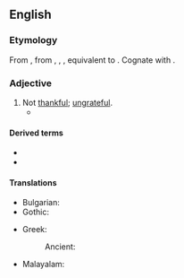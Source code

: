 ==English==

===Etymology===
From {{inh|en|enm|unthankful}}, from {{inh|en|ang|unþancful}}, {{m|ang|unþancfull}}, {{m|ang|unġeþancfull|t=unthankful, ungrateful}}, equivalent to {{pre|en|un|thankful}}. Cognate with {{cog|goh|undankfol|t=unthankful, ungrateful}}.

===Adjective===
{{en-adj}}

# Not [[thankful]]; [[ungrateful]].
#* {{RQ:Landon Francesca Carrara|page=170|volume=I|text=Guido has made me fanciful. I am '''unthankful''' for the good which has really fallen to our share. Henriette is very, very kind—how glad I ought to be of such powerful protection!}}

====Derived terms====
* {{l|en|unthankfulness}}
* {{l|en|unthankfully}}

====Translations====
{{trans-top|not thankful}}
* Bulgarian: {{t+|bg|неблагодарен}}
* Gothic: {{t|got|𐌻𐌰𐌿𐌽𐌰𐍅𐌰𐍂𐌲𐍃}}
{{trans-mid}}
* Greek:
*: Ancient: {{t|grc|ἀχάριστος}}
* Malayalam: {{t|ml|നന്ദികെട്ട}}
{{trans-bottom}}